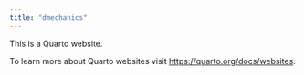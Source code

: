 ```yaml
---
title: "dmechanics"
---
```


This is a Quarto website.

To learn more about Quarto websites visit <https://quarto.org/docs/websites>.
